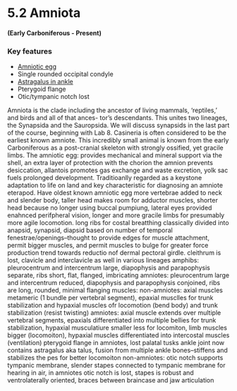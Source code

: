 # 5.2 Amniota
#### (Early Carboniferous - Present)
### Key features
  * [Amniotic egg](12alligatorhip)
  * Single rounded occipital condyle
  * [Astragalus in ankle](99pythonventral)
  * Pterygoid flange
  * Otic/tympanic notch lost

Amniota is the clade including the ancestor of living mammals, ‘reptiles,’ and birds and all of that ances- tor’s descendants. This unites two lineages, the Synapsida and the Sauropsida. We will discuss synapsids in the last part of the course, beginning with Lab 8. Casineria is often considered to be the earliest known amniote. This incredibly small animal is known from the early Carboniferous as a post-cranial skeleton with strongly ossified, yet gracile limbs.
The amniotic egg: provides mechanical and mineral support via the shell, an extra layer of protection with the chorion the amnion prevents desiccation, allantois promotes gas exchange and waste excretion, yolk sac fuels prolonged development. Traditioanlly regarded as a keystone adaptation to life on land and key characteristic for diagnosing an amniote eterapod. Have oldest known amniotic egg
more vertebrae added to neck and slender body, taller head makes room for adductor muscles, shorter head because no longer using buccal pumpiung, lateral eyes provided enahnced perifpheral vision, longer and more gracile limbs for presumably more agile locomotion. long ribs for costal breatthing
classically divided into anapsid, synapsid, diapsid based on number of temporal fenestrae/openings–thought to provide edges for muscle attachment, permit bigger muscles, and permit muscles to bulge for greater force production
trend towards reductio nof dermal pectoral girdle. cleithrum is lost, clavicle and interclavicle as well in various lineages
amphibs: pleurocentrum and intercentrum large, diapophysis and parapophysis separate, ribs short, flat, flanged, imbricating amniotes: pleurocentrum large and intercentrum reduced, diapophysis and parapophysis conjoined, ribs are long, rounded, minimal flanging
muscles: non-amniotes: axial muscles metameric (1 bundle per vertebral segment), epaxial musclles for trunk stabilization and hypaxial muscles ofr locomotion (bend body) and trunk stabilization (resist twisting) amniotes: axial muscle extends over multiple vertebral segments, epaxials differentiated into multiple bellies for trunk stabilization, hypaxial musculatiure smaller less for locomiton, limb muscles bigger (locomoiton), hypaxial muscles differentiated into intercostal muscles (ventilation)
pterygoid flange in amniotes, lost palatal tusks
ankle joint now contains astragalus aka talus, fusion from multiple ankle bones–stiffens and stabilizes the pes for better locomoiton
non-amniotes: otic notch supports tympanic membrane, slender stapes connected to tympanic membrane for hearing in air, in amniotes otic notch is lost, stapes is robust and ventrolaterally oriented, braces between braincase and jaw articulation

